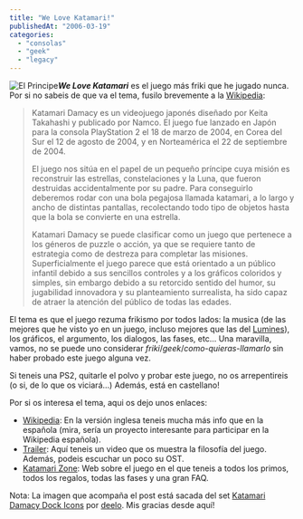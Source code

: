 ```yaml
---
title: "We Love Katamari!"
publishedAt: "2006-03-19"
categories: 
  - "consolas"
  - "geek"
  - "legacy"
---
```


![El Principe](http://rick.jinlabs.com/i/prince.png)_**We Love Katamari**_ es el juego más friki que he jugado nunca. Por si no sabeis de que va el tema, fusilo brevemente a la [Wikipedia](http://es.wikipedia.org/wiki/We_%E2%99%A5_Katamari):

> Katamari Damacy es un videojuego japonés diseñado por Keita Takahashi y publicado por Namco. El juego fue lanzado en Japón para la consola PlayStation 2 el 18 de marzo de 2004, en Corea del Sur el 12 de agosto de 2004, y en Norteamérica el 22 de septiembre de 2004.
> 
> El juego nos sitúa en el papel de un pequeño príncipe cuya misión es reconstruir las estrellas, constelaciones y la Luna, que fueron destruidas accidentalmente por su padre. Para conseguirlo deberemos rodar con una bola pegajosa llamada katamari, a lo largo y ancho de distintas pantallas, recolectando todo tipo de objetos hasta que la bola se convierte en una estrella.
> 
> Katamari Damacy se puede clasificar como un juego que pertenece a los géneros de puzzle o acción, ya que se requiere tanto de estrategia como de destreza para completar las misiones. Superficialmente el juego parece que está orientado a un público infantil debido a sus sencillos controles y a los gráficos coloridos y simples, sin embargo debido a su retorcido sentido del humor, su jugabilidad innovadora y su planteamiento surrealista, ha sido capaz de atraer la atención del público de todas las edades.

El tema es que el juego rezuma frikismo por todos lados: la musica (de las mejores que he visto yo en un juego, incluso mejores que las del [Lumines](http://www.meristation.com/v3/todosobre.php?pic=PSP&idj=6075)), los gráficos, el argumento, los dialogos, las fases, etc... Una maravilla, vamos, no se puede uno considerar _friki_/_geek_/_como-quieras-llamarlo_ sin haber probado este juego alguna vez.

Si teneis una PS2, quitarle el polvo y probar este juego, no os arrepentireis (o si, de lo que os viciará...) Además, está en castellano!

Por si os interesa el tema, aqui os dejo unos enlaces:

- [Wikipedia](http://en.wikipedia.org/wiki/We_%E2%99%A5_Katamari): En la versión inglesa teneis mucha más info que en la española (mira, sería un proyecto interesante para participar en la Wikipedia española).
- [Trailer](http://download.namco-ch.net/katamari_movie.mpg): Aquí teneis un video que os muestra la filosofía del juego. Además, podeis escuchar un poco su OST.
- [Katamari Zone](http://vix.250free.com/katamari.html): Web sobre el juego en el que teneis a todos los primos, todos los regalos, todas las fases y una gran FAQ.

Nota: La imagen que acompaña el post está sacada del set [Katamari Damacy Dock Icons](http://www.deviantart.com/deviation/29473172/) por [deelo](http://deelo.deviantart.com/). Mis gracias desde aquí!
